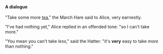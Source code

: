 ==== A dialogue ====

"Take some more [[tea]]," the March Hare said to Alice, very earnestly.

"I've had nothing yet," Alice replied in an offended tone: "so I can't take more."

"You mean you can't take ''less''," said the Hatter: "it's '''very''' easy to take ''more'' than nothing."
